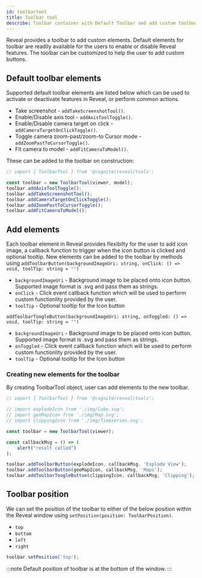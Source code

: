 ```yaml
---
id: toolbartool
title: Toolbar tool
describe: Toolbar container with Default Toolbar and add custom toolbar items to access features within Reveal. 
---
```



Reveal provides a toolbar to add custom elements. Default elements for toolbar are readily available for the users to enable or disable Reveal features. The toolbar can be customized to help the user to add custom buttons.

<DemoWrapper name="Cognite3DViewerDemo" />

## Default toolbar elements
Supported default toolbar elements are listed below which can be used to activate or deactivate features in Reveal, or perform common actions.
- Take screenshot - `addTakeScreenshotTool()`.
- Enable/Disable axis tool - `addAxisToolToggle()`.
- Enable/Disable camera target on click - `addCameraTargetOnClickToggle()`.
- Toggle camera zoom-past/zoom-to Cursor mode - `addZoomPastToCursorToggle()`.
- Fit camera to model - `addFitCameraToModel()`.

These can be added to the toolbar on construction:

```js runnable
// import { ToolbarTool } from '@cognite/reveal/tools';

const toolbar = new ToolbarTool(viewer, model);
toolbar.addAxisToolToggle();
toolbar.addTakeScreenshotTool();
toolbar.addCameraTargetOnClickToggle();
toolbar.addZoomPastToCursorToggle();
toolbar.addFitCameraToModel();
```

## Add elements
Each toolbar element in Reveal provides flexibilty for the user to add icon image, a callback function to trigger when the icon button is clicked and optional tooltip.
New elements can be added to the toolbar by methods using
`addToolbarButton(backgroundImageUri: string, onClick: () => void, toolTip: string = '')`
- `backgroundImageUri` - Background image to be placed onto icon button. Supported image format is .svg and pass them as strings.
- `onClick` - Click event callback function which will be used to perform custom functionlity provided by the user.
- `toolTip` - Optional tooltip for the Icon button

`addToolbarToogleButton(backgroundImageUri: string, onToggled: () => void, toolTip: string = '')`
- `backgroundImageUri` - Background image to be placed onto icon button. Supported image format is .svg and pass them as strings.
- `onToggled` - Click event callback function which will be used to perform custom functionlity provided by the user.
- `toolTip` - Optional tooltip for the Icon button

### Creating new elements for the toolbar
By creating ToolbarTool object, user can add elements to the new toolbar.

```jsx
// import { ToolbarTool } from '@cognite/reveal/tools';

// import explodeIcon from './img/Cube.svg';
// import geoMapIcon from './img/Map.svg';
// import clippingIcon from './img/Timeseries.svg';

const toolbar = new ToolbarTool(viewer);

const callbackMsg = () => (
    alert("result called")
);

toolbar.addToolbarButton(explodeIcon, callbackMsg, 'Explode View');
toolbar.addToolbarButton(geoMapIcon, callbackMsg, 'Maps');
toolbar.addToolbarToogleButton(clippingIcon, callbackMsg, 'Clipping');
```

## Toolbar position
We can set the position of the toolbar to either of the below position within the Reveal window using `setPosition(position: ToolbarPosition)`.
- `top`
- `bottom`
- `left`
- `right`

```jsx
toolbar.setPosition('top');
```
:::note
Default position of toolbar is at the bottom of the window.
:::